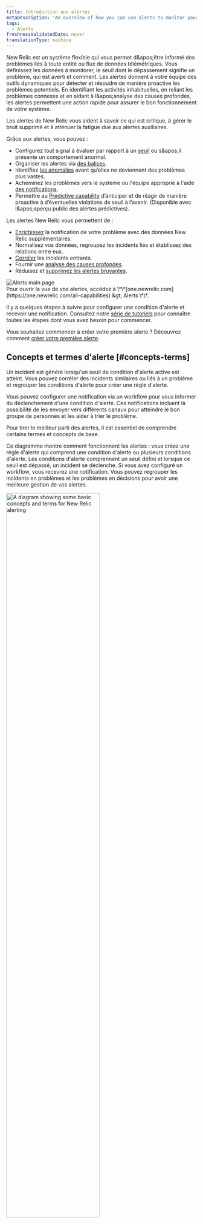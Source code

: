 ```yaml
---
title: Introduction aux alertes
metaDescription: 'An overview of how you can use alerts to monitor your systems and be notified when things go wrong, and when they''re starting to go wrong.'
tags:
  - Alerts
freshnessValidatedDate: never
translationType: machine
---
```


New Relic <InlinePopover type="alerts" />est un système flexible qui vous permet d&amp;apos;être informé des problèmes liés à toute entité ou flux de données télémétriques. Vous définissez les données à monitorer, le seuil dont le dépassement signifie un problème, qui est averti et comment. Les alertes donnent à votre équipe des outils dynamiques pour détecter et résoudre de manière proactive les problèmes potentiels. En identifiant les activités inhabituelles, en reliant les problèmes connexes et en aidant à l&amp;apos;analyse des causes profondes, les alertes permettent une action rapide pour assurer le bon fonctionnement de votre système.

Les alertes de New Relic vous aident à savoir ce qui est critique, à gérer le bruit supprimé et à atténuer la fatigue due aux alertes auxiliaires.

Grâce aux alertes, vous pouvez :

* Configurez tout signal à évaluer par rapport à un [seuil](/docs/new-relic-solutions/get-started/glossary/#alert-threshold) ou s&amp;apos;il présente un comportement anormal.
* Organiser les alertes via [des balises](/docs/new-relic-solutions/new-relic-one/core-concepts/use-tags-help-organize-find-your-data/#query-tags).
* Identifiez [les anomalies](/docs/alerts-applied-intelligence/applied-intelligence/anomaly-detection/anomaly-detection-applied-intelligence/) avant qu’elles ne deviennent des problèmes plus vastes.
* Acheminez les problèmes vers le système ou l'équipe approprié à l'aide [des notifications](/docs/alerts-applied-intelligence/notifications/intro-notifications/).
* Permettre au <DNT>[Predictive capability](/docs/alerts/create-alert/set-thresholds/predictive-alerts)</DNT> d’anticiper et de réagir de manière proactive à d’éventuelles violations de seuil à l’avenir. (Disponible avec l&amp;apos;aperçu public des alertes prédictives).

Les alertes New Relic vous permettent de :

* [Enrichissez](/docs/alerts-applied-intelligence/applied-intelligence/incident-workflows/incident-workflows/#enrichments) la notification de votre problème avec des données New Relic supplémentaires.
* Normalisez vos données, regroupez les incidents liés et établissez des relations entre eux.
* [Corréler](/docs/alerts-applied-intelligence/applied-intelligence/incident-intelligence/change-applied-intelligence-correlation-logic-decisions/#what-is-correlaton) les incidents entrants.
* Fournir une [analyse des causes profondes](/docs/alerts-applied-intelligence/applied-intelligence/incident-intelligence/Issues-and-Incident-management-and-response/#root-cause-analysis).
* Réduisez et [supprimez les alertes bruyantes](/docs/alerts-applied-intelligence/applied-intelligence/incident-intelligence/change-applied-intelligence-correlation-logic-decisions/#configure-correlation).

<img title="Alerts main page" alt="Alerts main page" src="/images/alerts_screenshot-full_alerts-and-ai-overview-page.webp" />

<figcaption>
  Pour ouvrir la vue de vos alertes, accédez à <DNT>\*\*[one.newrelic.com](https://one.newrelic.com/all-capabilities) &amp;gt; Alerts \*\*</DNT>.
</figcaption>

Il y a quelques étapes à suivre pour configurer une condition d'alerte et recevoir une notification. Consultez notre [série de tutoriels](/docs/tutorial-create-alerts/create-new-relic-alerts/) pour connaître toutes les étapes dont vous avez besoin pour commencer.

Vous souhaitez commencer à créer votre première alerte ? Découvrez comment [créer votre première alerte](/docs/alerts-applied-intelligence/new-relic-alerts/get-started/your-first-nrql-condition/).

## Concepts et termes d'alerte [#concepts-terms]

Un incident est généré lorsqu'un seuil de condition d'alerte active est atteint. Vous pouvez corréler des incidents similaires ou liés à un problème et regrouper les conditions d'alerte pour créer une règle d'alerte.

Vous pouvez configurer une notification via un workflow pour vous informer du déclenchement d'une condition d'alerte. Ces notifications incluent la possibilité de les envoyer vers différents canaux pour atteindre le bon groupe de personnes et les aider à trier le problème.

Pour tirer le meilleur parti des alertes, il est essentiel de comprendre certains termes et concepts de base.

Ce diagramme montre comment fonctionnent les alertes : vous créez une règle d'alerte qui comprend une condition d'alerte ou plusieurs conditions d'alerte. Les conditions d'alerte comprennent un seuil défini et lorsque ce seuil est dépassé, un incident se déclenche. Si vous avez configuré un workflow, vous recevrez une notification. Vous pouvez regrouper les incidents en problèmes et les problèmes en décisions pour avoir une meilleure gestion de vos alertes.

<img width="70%;" title="A diagram showing some basic concepts and terms for New Relic alerting" alt="A diagram showing some basic concepts and terms for New Relic alerting" src="/images/accounts_diagram_alerting-concepts.webp" />

<table>
  <thead>
    <tr>
      <th>
        Terme
      </th>

      <th>
        Explication
      </th>
    </tr>
  </thead>

  <tbody>
    <tr>
      <td>
        <DNT>
          **[Condition](/docs/alerts/create-alert/create-alert-condition/alert-conditions/#create-alert-condition/)**
        </DNT>
      </td>

      <td>
        Configuration d'un ou plusieurs seuils appliqués à un signal. Un incident est créé lorsque les seuils sont dépassés.
      </td>
    </tr>

    <tr>
      <td>
        <DNT>
          **[Decision](/docs/alerts-applied-intelligence/applied-intelligence/incident-intelligence/change-applied-intelligence-correlation-logic-decisions/)**
        </DNT>
      </td>

      <td>
        Opération logique qui regroupe les incidents en problèmes plus vastes. Il existe des décisions intégrées et vous pouvez également créer vos propres décisions personnalisées.
      </td>
    </tr>

    <tr>
      <td>
        <DNT>
          **[Destination](/docs/alerts-applied-intelligence/notifications/destinations/)**
        </DNT>
      </td>

      <td>
        Service par lequel vous êtes notifié. Il s’agit d’un identifiant unique pour un système tiers que vous utilisez.
      </td>
    </tr>

    <tr>
      <td>
        <DNT>
          **[Event](/docs/data-apis/understand-data/new-relic-data-types/#events-new-relic)**
        </DNT>
      </td>

      <td>
        Indiquez un changement d'état ou un déclencheur défini par votre condition d'alerte New Relic ou votre système monitoring externe. Un événement contient des informations sur l’entité affectée.
      </td>
    </tr>

    <tr>
      <td>
        <DNT>
          **[Incident](/docs/alerts-applied-intelligence/new-relic-alerts/alert-incidents/view-event-details-incidents/)**
        </DNT>
      </td>

      <td>
        événement généré lorsqu'un seuil de condition est franchi. Il s’agit d’un événement individuel qui détaille un symptôme d’un problème.
      </td>
    </tr>

    <tr>
      <td>
        <DNT>
          **[Issue](/docs/new-relic-solutions/get-started/glossary/#issue)**
        </DNT>
      </td>

      <td>
        Ensemble d'un ou plusieurs incidents qui nécessitent une attention et une enquête et qui donnent lieu à une notification.
      </td>
    </tr>

    <tr>
      <td>
        <DNT>
          **[Notification](/docs/alerts-applied-intelligence/notifications/intro-notifications/)**
        </DNT>
      </td>

      <td>
        Message que vous recevez lorsqu'un incident s'ouvre, est reconnu ou se ferme.
      </td>
    </tr>

    <tr>
      <td>
        <DNT>
          **[Policy](/docs/alerts-applied-intelligence/new-relic-alerts/alert-policies/create-edit-or-find-alert-policy/)**
        </DNT>
      </td>

      <td>
        Groupe de conditions d'alerte que vous configurez pour être averti lorsqu'un incident se produit.
      </td>
    </tr>

    <tr>
      <td>
        <DNT>
          **[Threshold](/docs/alerts-applied-intelligence/new-relic-alerts/advanced-alerts/advanced-techniques/set-thresholds-alert-condition)**
        </DNT>
      </td>

      <td>
        Valeur qu'une source de données doit transmettre pour déclencher un incident et les paramètres liés au temps qui définissent un incident.
      </td>
    </tr>

    <tr>
      <td>
        <DNT>
          **[Workflow](/docs/alerts-applied-intelligence/applied-intelligence/incident-workflows/incident-workflows/)**
        </DNT>
      </td>

      <td>
        Définition du moment et du lieu où vous souhaitez recevoir une notification sur les problèmes. Vous pouvez enrichir votre notification avec des données New Relic supplémentaires et associées.
      </td>
    </tr>
  </tbody>
</table>

Prêt à essayer New Relic par vous-même ? [Créez votre compte New Relic gratuit](https://newrelic.com/signup) et suivez notre [guide de lancement rapide](/docs/new-relic-solutions/get-started/intro-new-relic/#get-started) pour commencer à maximiser vos données dès aujourd&amp;apos;hui ! Si vous avez besoin d’aide, consultez notre [série de tutoriels](/docs/tutorial-create-alerts/create-new-relic-alerts/) sur la création d’alertes pour commencer.

<Callout variant="tip">
  Vous utilisez Datadog pour monitorer vos logs mais souhaitez tester gratuitement la fonctionnalité d'observabilité New Relic ? [Consultez notre guide pour migrer depuis Datadog](/docs/tutorial-dd-migration/migrating-from-dd).
</Callout>